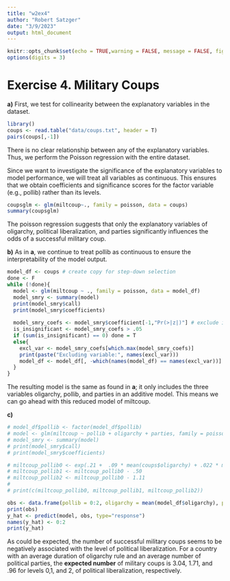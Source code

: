 ---
title: "w2ex4"
author: "Robert Satzger"
date: "3/9/2023"
output: html_document
---

```{r setup, include=FALSE}
knitr::opts_chunk$set(echo = TRUE,warning = FALSE, message = FALSE, fig.height = 2.75)
options(digits = 3)
```

# Exercise 4. Military Coups
**a)**
First, we test for collinearity between the explanatory variables in the dataset.
```{r}
library()
coups <- read.table("data/coups.txt", header = T)
pairs(coups[,-1])
```
There is no clear relationship between any of the explanatory variables. Thus, we perform the Poisson regression with the entire dataset.

Since we want to investigate the significance of the explanatory variables to model performance, we will treat all variables as continuous. This ensures that we obtain coefficients and significance scores for the factor variable (e.g., pollib) rather than its levels.

```{r}
coupsglm <- glm(miltcoup~., family = poisson, data = coups)
summary(coupsglm)
```

The poisson regression suggests that only the explanatory variables of oligarchy, political liberalization, and parties significantly influences the odds of a successful military coup.

**b)**
As in **a**, we continue to treat pollib as continuous to ensure the interpretability of the model output.

```{r}
model_df <- coups # create copy for step-down selection
done <- F
while (!done){
  model <- glm(miltcoup ~ ., family = poisson, data = model_df)
  model_smry <- summary(model)
  print(model_smry$call)
  print(model_smry$coefficients)
  
  model_smry_coefs <- model_smry$coefficient[-1,"Pr(>|z|)"] # exclude intercept
  is_insignificant <- model_smry_coefs > .05
  if (sum(is_insignificant) == 0) done = T
  else{
    excl_var <- model_smry_coefs[which.max(model_smry_coefs)]
    print(paste("Excluding variable:", names(excl_var)))
    model_df <- model_df[, -which(names(model_df) == names(excl_var))]
  }
}
```

The resulting model is the same as found in **a**; it only includes the three variables oligarchy, pollib, and parties in an additive model. 
This means we can go ahead with this reduced model of miltcoup.

**c)**
<!-- SHOULD THE ANALYSIS IN A AND B ALREADY USE A FACTOR?? -->
<!-- To obtain the predictions for each level, we convert pollib to a factor. -->
```{r}
# model_df$pollib <- factor(model_df$pollib)
# model <- glm(miltcoup ~ pollib + oligarchy + parties, family = poisson, data = model_df)
# model_smry <- summary(model)
# print(model_smry$call)
# print(model_smry$coefficients)

# miltcoup_pollib0 <- exp(.21 +  .09 * mean(coups$oligarchy) + .022 * mean(coups$parties))
# miltcoup_pollib1 <- miltcoup_pollib0 - .50
# miltcoup_pollib2 <- miltcoup_pollib0 - 1.11
# 
# print(c(miltcoup_pollib0, miltcoup_pollib1, miltcoup_pollib2))

obs <- data.frame(pollib = 0:2, oligarchy = mean(model_df$oligarchy), parties = mean(model_df$parties))
print(obs)
y_hat <- predict(model, obs, type="response")
names(y_hat) <- 0:2
print(y_hat)
```

As could be expected, the number of successful military coups seems to be negatively associated with the level of political liberalization. For a country with an average duration of oligarchy rule and an average number of political parties, the **expected number** of military coups is $3.04$, $1.71$, and $.96$ for levels 0,1, and 2, of political liberalization, respectively.
